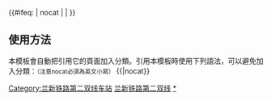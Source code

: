 {{鐵道路線|lua=1
| 模板名稱 = 兰新铁路第二双线
| 名稱 = [[兰新铁路第二双线]]
| 代表色 = #0033c9
| 背景顏色 = #FFFFFF
| 車站列表 = （←[[徐兰客运专线]]）#'''兰州西'''# ~ 民和南 ~ %<sub>张家庄隧道</sub>% ~ 海东 ~ 海东西 ~ '''西宁''' ~ 大通西 ~ 门源 ~ 山丹马场 ~ 民乐站 (甘肃省) ~ 张掖西 ~ 临泽南 ~ 高台南 ~ 清水北 ~ 酒泉南 ~ 嘉峪关南 ~ 清泉南 ~ 玉门 ~ 柳沟南 ~ 石板墩南 ~ 柳园南 ~ 红柳河南 ~ 烟墩东 ~ 哈密 ~ 柳树泉南 ~ 红层南 ~ 吐哈 ~ 鄯善北 ~ 吐鲁番北 ~ 大河沿 ~ 盐湖西 ~ 乌鲁木齐南 ~ '''乌鲁木齐'''
}}<includeonly>{{#ifeq: {{{1}}} | nocat | <!--空--> | [[Category:兰新铁路第二双线车站]] }}</includeonly><noinclude>

== 使用方法 ==
本模板會自動把引用它的頁面加入分類。引用本模板時使用下列語法，可以避免加入分類：<small>（注意nocat必須為英文小寫）</small>
<nowiki>{{</nowiki>{{PAGENAME}}<nowiki>|nocat}}</nowiki>
[[Category:中國鐵路路線模板|兰新铁路第二双线]]
[[Category:兰新铁路第二双线车站|*]]
</noinclude>
